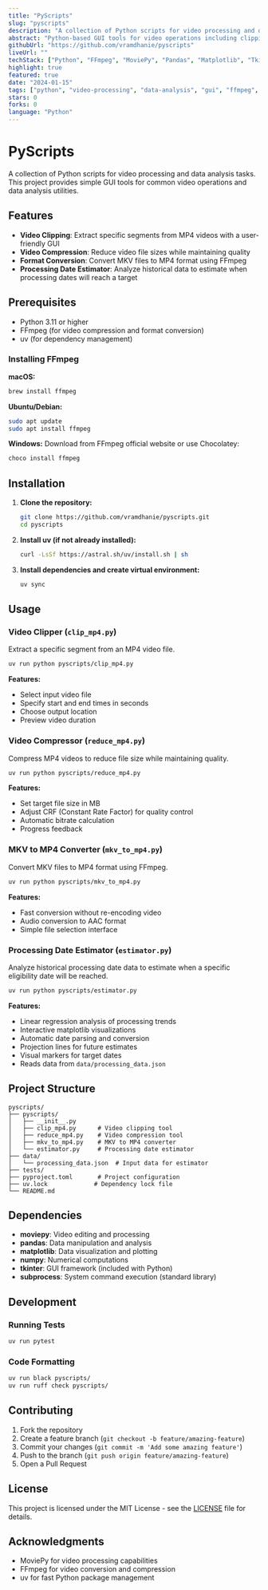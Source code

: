 ```yaml
---
title: "PyScripts"
slug: "pyscripts"
description: "A collection of Python scripts for video processing and data analysis tasks"
abstract: "Python-based GUI tools for video operations including clipping, compression, format conversion, and data analysis with processing date estimation."
githubUrl: "https://github.com/vramdhanie/pyscripts"
liveUrl: ""
techStack: ["Python", "FFmpeg", "MoviePy", "Pandas", "Matplotlib", "Tkinter", "Poetry", "uv"]
highlight: true
featured: true
date: "2024-01-15"
tags: ["python", "video-processing", "data-analysis", "gui", "ffmpeg", "automation"]
stars: 0
forks: 0
language: "Python"
---
```


# PyScripts

A collection of Python scripts for video processing and data analysis tasks. This project provides simple GUI tools for common video operations and data analysis utilities.

## Features

* **Video Clipping**: Extract specific segments from MP4 videos with a user-friendly GUI
* **Video Compression**: Reduce video file sizes while maintaining quality
* **Format Conversion**: Convert MKV files to MP4 format using FFmpeg
* **Processing Date Estimator**: Analyze historical data to estimate when processing dates will reach a target

## Prerequisites

* Python 3.11 or higher
* FFmpeg (for video compression and format conversion)
* uv (for dependency management)

### Installing FFmpeg

**macOS:**
```bash
brew install ffmpeg
```

**Ubuntu/Debian:**
```bash
sudo apt update
sudo apt install ffmpeg
```

**Windows:**
Download from FFmpeg official website or use Chocolatey:
```bash
choco install ffmpeg
```

## Installation

1. **Clone the repository:**
   ```bash
   git clone https://github.com/vramdhanie/pyscripts.git
   cd pyscripts
   ```

2. **Install uv (if not already installed):**
   ```bash
   curl -LsSf https://astral.sh/uv/install.sh | sh
   ```

3. **Install dependencies and create virtual environment:**
   ```bash
   uv sync
   ```

## Usage

### Video Clipper (`clip_mp4.py`)

Extract a specific segment from an MP4 video file.

```bash
uv run python pyscripts/clip_mp4.py
```

**Features:**
* Select input video file
* Specify start and end times in seconds
* Choose output location
* Preview video duration

### Video Compressor (`reduce_mp4.py`)

Compress MP4 videos to reduce file size while maintaining quality.

```bash
uv run python pyscripts/reduce_mp4.py
```

**Features:**
* Set target file size in MB
* Adjust CRF (Constant Rate Factor) for quality control
* Automatic bitrate calculation
* Progress feedback

### MKV to MP4 Converter (`mkv_to_mp4.py`)

Convert MKV files to MP4 format using FFmpeg.

```bash
uv run python pyscripts/mkv_to_mp4.py
```

**Features:**
* Fast conversion without re-encoding video
* Audio conversion to AAC format
* Simple file selection interface

### Processing Date Estimator (`estimator.py`)

Analyze historical processing date data to estimate when a specific eligibility date will be reached.

```bash
uv run python pyscripts/estimator.py
```

**Features:**
* Linear regression analysis of processing trends
* Interactive matplotlib visualizations
* Automatic date parsing and conversion
* Projection lines for future estimates
* Visual markers for target dates
* Reads data from `data/processing_data.json`

## Project Structure

```
pyscripts/
├── pyscripts/
│   ├── __init__.py
│   ├── clip_mp4.py      # Video clipping tool
│   ├── reduce_mp4.py    # Video compression tool
│   ├── mkv_to_mp4.py    # MKV to MP4 converter
│   └── estimator.py     # Processing date estimator
├── data/
│   └── processing_data.json  # Input data for estimator
├── tests/
├── pyproject.toml       # Project configuration
├── uv.lock             # Dependency lock file
└── README.md
```

## Dependencies

* **moviepy**: Video editing and processing
* **pandas**: Data manipulation and analysis
* **matplotlib**: Data visualization and plotting
* **numpy**: Numerical computations
* **tkinter**: GUI framework (included with Python)
* **subprocess**: System command execution (standard library)

## Development

### Running Tests
```bash
uv run pytest
```

### Code Formatting
```bash
uv run black pyscripts/
uv run ruff check pyscripts/
```

## Contributing

1. Fork the repository
2. Create a feature branch (`git checkout -b feature/amazing-feature`)
3. Commit your changes (`git commit -m 'Add some amazing feature'`)
4. Push to the branch (`git push origin feature/amazing-feature`)
5. Open a Pull Request

## License

This project is licensed under the MIT License - see the [LICENSE](https://github.com/vramdhanie/pyscripts/blob/main/LICENSE) file for details.

## Acknowledgments

* MoviePy for video processing capabilities
* FFmpeg for video conversion and compression
* uv for fast Python package management
